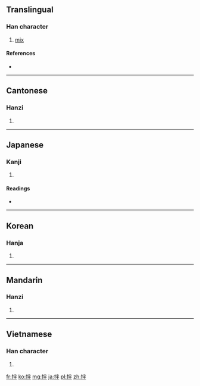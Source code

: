 ==Translingual==

===Han character===
{{Han char|rn=64|rad=手|as=05|sn=8|four=5905<sub>0</sub>|canj=手火手 (QFQ)}}

# [[mix]]

====References====
* {{Han ref|kx=0425.050|dkj=11951|dj=0773.110|hdz=31858.020|uh=62CC|ud=25292|bh=A9D5|bd=43477}}

----

==Cantonese==

===Hanzi===
{{yue-hanzi|jyut=|y=pun3}}

# {{defn|Cantonese|sort=手05}}

----

==Japanese==

===Kanji===
{{ja-kanji|grade=|rs=手05}}

# {{defn|Japanese|sort=手05}}

====Readings====
* {{ja-readings|on=[[はん]] (han)|kun=[[すてる]] (suteru), [[わる]] (waru), [[かきまぜる]] (kakimazeru)}}

----

==Korean==

===Hanja===
{{ko-hanja|hangeul=반|eumhun=|rv=ban|mr=pan|y=pan}}

# {{defn|Korean|sort=手05}}

----

==Mandarin==

===Hanzi===
{{cmn-hanzi|pin=[[bàn]] ([[ban4]])|wg=pan<sup>4</sup>}}

# {{defn|Mandarin|sort=手05}}

----

==Vietnamese==

===Han character===
{{vi-hantu|[[phan]], [[bắn]], [[bạn]]|rs=手05}}

# {{defn|Vietnamese|sort=手05}}

[[fr:拌]]
[[ko:拌]]
[[mg:拌]]
[[ja:拌]]
[[pl:拌]]
[[zh:拌]]